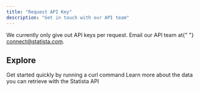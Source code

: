 ```yaml
---
title: "Request API Key"
description: "Get in touch with our API team"
---
```


<Info>
  We currently only give out API keys per request. Email our API team at{" "}
  <a href="mailto:connect@statista.com">connect@statista.com</a>.
</Info>

## Explore

<CardGroup cols={2}>
  <Card
    title="Playground"
    icon="rocket"
    href="/api-reference/discovery-starter/get-statistics"
  >
    Get started quickly by running a curl command
  </Card>
  <Card
    title="Explore API Reference"
    icon="code"
    href="/api-reference/introduction"
  >
    Learn more about the data you can retrieve with the Statista API
  </Card>
</CardGroup>

